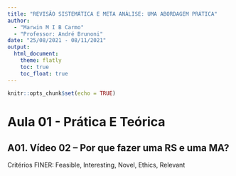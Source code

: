 ```yaml
---
title: "REVISÃO SISTEMÁTICA E META ANÁLISE: UMA ABORDAGEM PRÁTICA"
author: 
  - "Marwin M I B Carmo"
  - "Professor: André Brunoni"
date: "25/08/2021 - 08/11/2021"
output: 
  html_document:
    theme: flatly
    toc: true
    toc_float: true
---
```


```r
knitr::opts_chunk$set(echo = TRUE)
```

# Aula 01 - Prática E Teórica

## A01. Vídeo 02 – Por que fazer uma RS e uma MA?

Critérios FINER: Feasible, Interesting, Novel, Ethics, Relevant